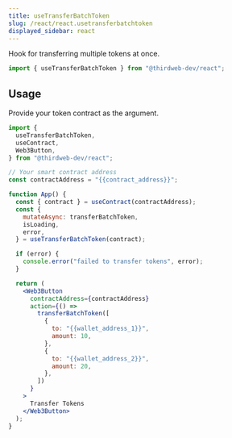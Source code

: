 ```yaml
---
title: useTransferBatchToken
slug: /react/react.usetransferbatchtoken
displayed_sidebar: react
---
```


Hook for transferring multiple tokens at once.

```jsx
import { useTransferBatchToken } from "@thirdweb-dev/react";
```

## Usage

Provide your token contract as the argument.

```jsx
import {
  useTransferBatchToken,
  useContract,
  Web3Button,
} from "@thirdweb-dev/react";

// Your smart contract address
const contractAddress = "{{contract_address}}";

function App() {
  const { contract } = useContract(contractAddress);
  const {
    mutateAsync: transferBatchToken,
    isLoading,
    error,
  } = useTransferBatchToken(contract);

  if (error) {
    console.error("failed to transfer tokens", error);
  }

  return (
    <Web3Button
      contractAddress={contractAddress}
      action={() =>
        transferBatchToken([
          {
            to: "{{wallet_address_1}}",
            amount: 10,
          },
          {
            to: "{{wallet_address_2}}",
            amount: 20,
          },
        ])
      }
    >
      Transfer Tokens
    </Web3Button>
  );
}
```
